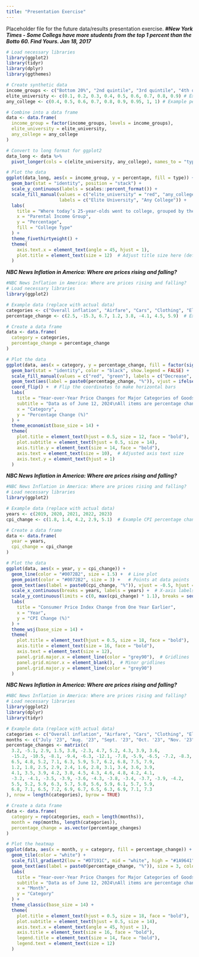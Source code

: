 ```yaml
---
title: "Presentation Exercise"
---
```


Placeholder file for the future data/results presentation exercise.
***#New York Times - Some Collegs have more students from the top 1 percent than the Botto 60. Find Yours. Jan 18, 2017***

```r
# Load necessary libraries
library(ggplot2)
library(tidyr)
library(dplyr)
library(ggthemes)

# Create synthetic data
income_groups <- c("Bottom 20%", "2nd quintile", "3rd quintile", "4th quintile", "Top 20%", "Top 10%", "Top 5%", "Top 1%", "Top 0.1%")
elite_university <- c(0.1, 0.2, 0.3, 0.4, 0.5, 0.6, 0.7, 0.8, 0.9) # Example percentages
any_college <- c(0.4, 0.5, 0.6, 0.7, 0.8, 0.9, 0.95, 1, 1) # Example percentages

# Combine into a data frame
data <- data.frame(
  income_group = factor(income_groups, levels = income_groups),
  elite_university = elite_university,
  any_college = any_college
)

# Convert to long format for ggplot2
data_long <- data %>%
  pivot_longer(cols = c(elite_university, any_college), names_to = "type", values_to = "percentage")

# Plot the data
ggplot(data_long, aes(x = income_group, y = percentage, fill = type)) +
  geom_bar(stat = "identity", position = "stack") +
  scale_y_continuous(labels = scales::percent_format()) +
  scale_fill_manual(values = c("elite_university" = "red", "any_college" = "blue"), 
                    labels = c("Elite University", "Any College")) +
  labs(
    title = "Where today’s 25-year-olds went to college, grouped by their parents’ income",
    x = "Parental Income Group",
    y = "Percentage",
    fill = "College Type"
  ) +
  theme_fivethirtyeight() +
  theme(
    axis.text.x = element_text(angle = 45, hjust = 1),
    plot.title = element_text(size = 12)  # Adjust title size here (default is 18)
  )

```



***NBC News Inflation in America: Where are prices rising and falling?***
```r
#NBC News Inflation in America: Where are prices rising and falling?
# Load necessary libraries
library(ggplot2)

# Example data (replace with actual data)
categories <- c("Overall inflation", "Airfare", "Cars", "Clothing", "Electricity", "Gas", "Housing costs", "Meat and eggs")
percentage_change <- c(2.5, -15.3, 6.7, 1.2, 3.8, -4.1, 4.5, 5.9)  # Example percentages

# Create a data frame
data <- data.frame(
  category = categories,
  percentage_change = percentage_change
)

# Plot the data
ggplot(data, aes(x = category, y = percentage_change, fill = factor(sign(percentage_change)))) +
  geom_bar(stat = "identity", color = "black", show.legend = FALSE) +
  scale_fill_manual(values = c("red", "green"), labels = c("Decrease", "Increase")) +
  geom_text(aes(label = paste0(percentage_change, "%")), vjust = ifelse(percentage_change >= 0, -0.5, 1.5), color = "black", size = 4) +
  coord_flip() +  # Flip the coordinates to make horizontal bars
  labs(
    title = "Year-over-Year Price Changes for Major Categories of Goods",
    subtitle = "Data as of June 12, 2024\nAll items are percentage change from a year earlier",
    x = "Category",
    y = "Percentage Change (%)"
  ) +
  theme_economist(base_size = 14) +
  theme(
    plot.title = element_text(hjust = 0.5, size = 12, face = "bold"),
    plot.subtitle = element_text(hjust = 0.5, size = 14),
    axis.title.y = element_text(size = 14, face = "bold"),
    axis.text = element_text(size = 10),  # Adjusted axis text size
    axis.text.y = element_text(hjust = 1)
  )

```
***NBC News Inflation in America: Where are prices rising and falling?***
```r
#NBC News Inflation in America: Where are prices rising and falling?
# Load necessary libraries
library(ggplot2)

# Example data (replace with actual data)
years <- c(2019, 2020, 2021, 2022, 2023)
cpi_change <- c(1.8, 1.4, 4.2, 2.9, 5.1)  # Example CPI percentage change

# Create a data frame
data <- data.frame(
  year = years,
  cpi_change = cpi_change
)

# Plot the data
ggplot(data, aes(x = year, y = cpi_change)) +
  geom_line(color = "#0072B2", size = 1.5) +  # Line plot
  geom_point(color = "#0072B2", size = 3) +   # Points at data points
  geom_text(aes(label = paste0(cpi_change, "%")), vjust = -0.5, hjust = 0.5, color = "#0072B2", size = 4) +  # Labels on points
  scale_x_continuous(breaks = years, labels = years) +  # X-axis labels
  scale_y_continuous(limits = c(0, max(cpi_change) * 1.1), breaks = seq(0, max(cpi_change) * 1.1, by = 1), labels = paste0(seq(0, max(cpi_change) * 1.1, by = 1), "%")) +  # Y-axis labels
  labs(
    title = "Consumer Price Index Change from One Year Earlier",
    x = "Year",
    y = "CPI Change (%)"
  ) +
  theme_wsj(base_size = 14) +
  theme(
    plot.title = element_text(hjust = 0.5, size = 18, face = "bold"),
    axis.title = element_text(size = 16, face = "bold"),
    axis.text = element_text(size = 12),
    panel.grid.major.x = element_line(color = "grey90"),  # Gridlines
    panel.grid.minor.x = element_blank(),  # Minor gridlines
    panel.grid.major.y = element_line(color = "grey90")
  )

```
***NBC News Inflation in America: Where are prices rising and falling?***
```r
#NBC News Inflation in America: Where are prices rising and falling?
# Load necessary libraries
library(ggplot2)
library(dplyr)
library(tidyr)

# Example data (replace with actual data)
categories <- c("Overall inflation", "Airfare", "Cars", "Clothing", "Electricity", "Gas", "Housing costs", "Meat and eggs")
months <- c("July '23", "Aug. '23", "Sept. '23", "Oct. '23", "Nov. '23", "Dec. '23", "Jan. '24", "Feb. '24", "Mar. '24", "Apr. '24", "May '24")
percentage_changes <- matrix(c(
  3.2, -5.1, 2.9, 1.5, 3.8, -2.3, 4.7, 5.2, 4.3, 3.9, 3.6,
  -15.2, -10.5, -8.1, -9.4, -6.3, -12.1, -7.8, -5.9, -6.5, -7.2, -8.3,
  6.5, 4.8, 5.2, 7.1, 6.3, 5.9, 5.7, 6.2, 6.8, 7.5, 7.9,
  1.2, 1.8, 2.5, 2.9, 2.4, 1.6, 2.8, 3.1, 3.4, 3.6, 3.9,
  4.1, 3.5, 3.9, 4.2, 3.8, 4.5, 4.3, 4.6, 4.8, 4.2, 4.1,
  -3.2, -4.1, -3.5, -3.9, -3.6, -4.3, -3.8, -3.4, -3.7, -3.9, -4.2,
  5.5, 5.2, 5.9, 6.3, 5.7, 5.8, 5.6, 5.9, 6.1, 5.7, 5.9,
  6.8, 7.1, 6.5, 7.2, 6.9, 6.7, 6.5, 6.3, 6.9, 7.1, 7.3
), nrow = length(categories), byrow = TRUE)

# Create a data frame
data <- data.frame(
  category = rep(categories, each = length(months)),
  month = rep(months, length(categories)),
  percentage_change = as.vector(percentage_changes)
)

# Plot the heatmap
ggplot(data, aes(x = month, y = category, fill = percentage_change)) +
  geom_tile(color = "white") +
  scale_fill_gradient2(low = "#D7191C", mid = "white", high = "#1A9641", midpoint = 0, limits = c(-10, 10), name = "Percentage Change (%)") +
  geom_text(aes(label = paste0(percentage_change, "%")), size = 3, color = "black") +
  labs(
    title = "Year-over-Year Price Changes for Major Categories of Goods",
    subtitle = "Data as of June 12, 2024\nAll items are percentage change from a year earlier",
    x = "Month",
    y = "Category"
  ) +
  theme_classic(base_size = 14) +
  theme(
    plot.title = element_text(hjust = 0.5, size = 18, face = "bold"),
    plot.subtitle = element_text(hjust = 0.5, size = 14),
    axis.text.x = element_text(angle = 45, hjust = 1),
    axis.title = element_text(size = 16, face = "bold"),
    legend.title = element_text(size = 14, face = "bold"),
    legend.text = element_text(size = 12)
  )

```

